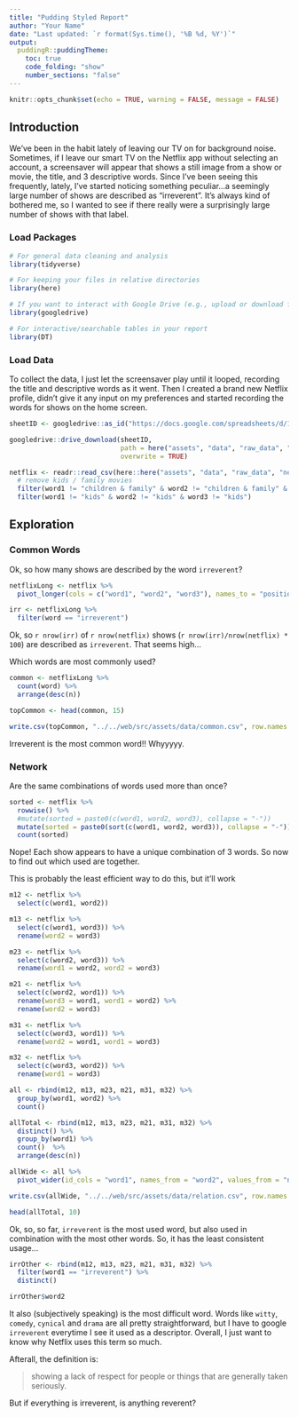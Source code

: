 ```yaml
---
title: "Pudding Styled Report"
author: "Your Name"
date: "Last updated: `r format(Sys.time(), '%B %d, %Y')`"
output: 
  puddingR::puddingTheme:
    toc: true
    code_folding: "show"
    number_sections: "false"
---
```


```r
knitr::opts_chunk$set(echo = TRUE, warning = FALSE, message = FALSE)
```

## Introduction

We've been in the habit lately of leaving our TV on for background noise. Sometimes, if I leave our smart TV on the Netflix app without selecting an account, a screensaver will appear that shows a still image from a show or movie, the title, and 3 descriptive words. Since I've been seeing this frequently, lately, I've started noticing something peculiar...a seemingly large number of shows are described as "irreverent". It's always kind of bothered me, so I wanted to see if there really were a surprisingly large number of shows with that label.

### Load Packages

```r
# For general data cleaning and analysis
library(tidyverse)

# For keeping your files in relative directories
library(here)

# If you want to interact with Google Drive (e.g., upload or download files)
library(googledrive)

# For interactive/searchable tables in your report
library(DT)
```

### Load Data

To collect the data, I just let the screensaver play until it looped, recording the title and descriptive words as it went. Then I created a brand new Netflix profile, didn't give it any input on my preferences and started recording the words for shows on the home screen.

```r
sheetID <- googledrive::as_id("https://docs.google.com/spreadsheets/d/1cuvIHbH1yhewxldzqwwS0RMQmk1QjfK-J5FSN7z8VFM/edit#gid=0")

googledrive::drive_download(sheetID, 
                            path = here("assets", "data", "raw_data", "netflix.csv"), 
                            overwrite = TRUE)

```

```r

netflix <- readr::read_csv(here::here("assets", "data", "raw_data", "netflix.csv")) %>% 
  # remove kids / family movies
  filter(word1 != "children & family" & word2 != "children & family" & word3 != "children & family") %>% 
  filter(word1 != "kids" & word2 != "kids" & word3 != "kids")
```

## Exploration

### Common Words

Ok, so how many shows are described by the word `irreverent`?

```r
netflixLong <- netflix %>% 
  pivot_longer(cols = c("word1", "word2", "word3"), names_to = "position", names_prefix = "word", values_to = "word")

irr <- netflixLong %>% 
  filter(word == "irreverent")
```

Ok, so `r nrow(irr)` of `r nrow(netflix)` shows (`r nrow(irr)/nrow(netflix) * 100`) are described as `irreverent`. That seems high...

Which words are most commonly used?

```r
common <- netflixLong %>% 
  count(word) %>% 
  arrange(desc(n)) 

topCommon <- head(common, 15)

write.csv(topCommon, "../../web/src/assets/data/common.csv", row.names = FALSE)
```
 Irreverent is the most common word!! Whyyyyy.
 
### Network

Are the same combinations of words used more than once?

```r
sorted <- netflix %>% 
  rowwise() %>% 
  #mutate(sorted = paste0(c(word1, word2, word3), collapse = "-"))
  mutate(sorted = paste0(sort(c(word1, word2, word3)), collapse = "-")) %>% 
  count(sorted)
```

Nope! Each show appears to have a unique combination of 3 words. So now to find out which used are together. 

This is probably the least efficient way to do this, but it'll work


```r
m12 <- netflix %>% 
  select(c(word1, word2))

m13 <- netflix %>% 
  select(c(word1, word3)) %>% 
  rename(word2 = word3)

m23 <- netflix %>% 
  select(c(word2, word3)) %>% 
  rename(word1 = word2, word2 = word3)

m21 <- netflix %>% 
  select(c(word2, word1)) %>% 
  rename(word3 = word1, word1 = word2) %>% 
  rename(word2 = word3)

m31 <- netflix %>% 
  select(c(word3, word1)) %>% 
  rename(word2 = word1, word1 = word3)

m32 <- netflix %>% 
  select(c(word3, word2)) %>% 
  rename(word1 = word3)

all <- rbind(m12, m13, m23, m21, m31, m32) %>% 
  group_by(word1, word2) %>% 
  count() 

allTotal <- rbind(m12, m13, m23, m21, m31, m32) %>% 
  distinct() %>% 
  group_by(word1) %>% 
  count()  %>% 
  arrange(desc(n))

allWide <- all %>% 
  pivot_wider(id_cols = "word1", names_from = "word2", values_from = "n")

write.csv(allWide, "../../web/src/assets/data/relation.csv", row.names = FALSE, na = "NULL")

head(allTotal, 10)
```

Ok, so, so far, `irreverent` is the most used word, but also used in combination with the most other words. So, it has the least consistent usage...

```r
irrOther <- rbind(m12, m13, m23, m21, m31, m32) %>% 
  filter(word1 == "irreverent") %>% 
  distinct()

irrOther$word2
```

It also (subjectively speaking) is the most difficult word. Words like `witty`, `comedy`, `cynical` and `drama` are all pretty straightforward, but I have to google `irreverent` everytime I see it used as a descriptor. Overall, I just want to know why Netflix uses this term so much. 

Afterall, the definition is: 

> showing a lack of respect for people or things that are generally taken seriously.

But if everything is irreverent, is anything reverent? 

